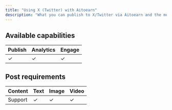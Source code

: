 ```yaml
---
title: "Using X (Twitter) with Aitoearn"
description: "What you can publish to X/Twitter via Aitoearn and the media specs."
---
```


<UpdatedAt />


## Available capabilities

| Publish | Analytics | Engage |
| --- | --- | --- |
| ✓ | ✓ | ✓ |

## Post requirements

| Content | Text | Image | Video |
| --- | --- | --- | --- |
| Support | ✓ | ✓ | ✓ |